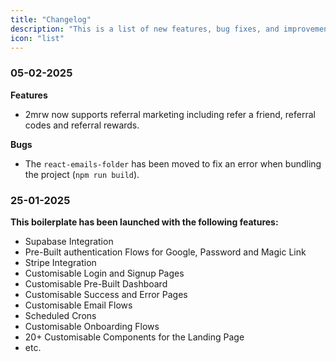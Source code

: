 ```yaml
---
title: "Changelog"
description: "This is a list of new features, bug fixes, and improvement made to each new version."
icon: "list"
---
```


### 05-02-2025

**Features**

-   2mrw now supports referral marketing including refer a friend, referral codes and referral rewards.

**Bugs**

-   The `react-emails-folder` has been moved to fix an error when bundling the project (`npm run build`).

### 25-01-2025

**This boilerplate has been launched with the following features:**

-   Supabase Integration
-   Pre-Built authentication Flows for Google, Password and Magic Link
-   Stripe Integration
-   Customisable Login and Signup Pages
-   Customisable Pre-Built Dashboard
-   Customisable Success and Error Pages
-   Customisable Email Flows
-   Scheduled Crons
-   Customisable Onboarding Flows
-   20+ Customisable Components for the Landing Page
-   etc.
